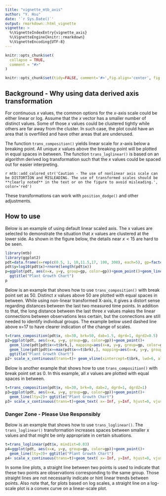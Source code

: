 ---
title: "vignette_mtb_axis"
author: "Y. Hsu"
date: '`r Sys.Date()`'
output: rmarkdown::html_vignette
vignette: >
  %\VignetteIndexEntry{vignette_axis}
  %\VignetteEngine{knitr::rmarkdown}
  %\VignetteEncoding{UTF-8}
---

```{r, include = FALSE}
knitr::opts_chunk$set(
  collapse = TRUE,
  comment = "#>"
)
```

```{r setup, echo=FALSE, message=FALSE}
knitr::opts_chunk$set(tidy=FALSE, comment='#>',fig.align='center', fig.width = 7)
```

## Background - Why using data derived axis transformation

For continuous $x$ values, the common options for the $x$-axis scale could be either linear or log.  Assume that the $x$ vector has a smaller number of distinct values. Some of those $x$ values could be clustered tightly while others are far away from the cluster. In such case, the plot could have an area that is overfilled and have other areas that are underused. 

The function `trans_composition()` yields linear scale for $x$-axis below a breaking point. All unique $x$ values above the breaking point will be plotted in equal spaces in between. The function `trans_loglinear()` is based on an algorithm derived log transformation such that the $x$ values could be spaced out for easier interpreting.

`r mtb::add_colored_str('Caution - The use of nonlinear axis scale can be DISTORTION and MISLEADING. The use of transformed scales should be **clearly noted** in the text or on the figure to avoid misleading.', color='red')`

These transformations can work with `position_dodge()` and other adjustments.

## How to use

Below is an example of using default linear scaled axis. The x values are selected to demonstrate the situation that $x$ values are clustered at the lower side. As shown in the figure below, the details near $x<15$ are hard to be seen.


```{r}
library(mtb)
library(ggplot2)
pdt=data.frame(x=rep(c(0.5, 1, 10,11.5,17, 100, 300), each=5), gp=factor(rep(seq(1,5),7)))
pdt$y=log10(pdt$x)+rnorm(length(pdt$x))
p=ggplot(pdt, aes(x=x, y=y, group=gp, color=gp))+geom_point()+geom_line()+
  ggtitle("Plant Growth Chart")
p
```

Below is an example that shows how to use `trans_composition()` with break point set as 50. 
Distinct $x$ values above 50 are plotted with equal spaces in between. 
While using non-linear transformed X-axis, it gives a distort sense regarding distances between the last two measured time points. In addition to that, the long distance between the last three $x$ values makes the linear connections between observations less certain, but the connections are still needed to identify individual groups. 
The example below used dashed line above x=17 to have clearer indication of the change of scales. 

```{r}
t=trans_composition(pdt$x, nb=30, brk=50, dab=1.5, dgrd=1, dgrd2=0.5) 
p2=ggplot(pdt, aes(x=x, y=y, group=gp, color=gp))+geom_point()+
  geom_line(pdt[pdt$x<=t$brk,], mapping=aes(x=x, y=y, group=gp, color=gp))+
  geom_line(pdt[pdt$x>=max(pdt$x<=t$brk),], mapping=aes(x=x, y=y, group=gp, color=gp), lty=2)+
  ggtitle("Plant Growth Chart")
p2+ scale_x_continuous(trans=t)+ geom_vline(xintercept=t$brk, lwd=6, alpha=0.7, color='lightgray')+ geom_text( x=-Inf, y=Inf, hjust=0, vjust=1, label='Caution: X-axis scale is not linear above 17', color='darkred')
```

Below is another example that shows how to use `trans_composition()` with break point set as 0. 
In this example, all $x$ values are plotted with equal spaces in between.

```{r}
t=trans_composition(pdt$x, nb=30, brk=0, dab=2, dgrd=1, dgrd2=1) 
p3=ggplot(pdt, aes(x=x, y=y, group=gp, color=gp))+geom_point()+
  geom_line(lty=2)+ ggtitle("Plant Growth Chart")
p3+ scale_x_continuous(trans=t)+geom_text( x=-Inf, y=Inf, hjust=0, vjust=1, label='Caution: X-axis scale is not linear', color='darkred')

```

### Danger Zone - Please Use Responsibly

Below is an example that shows how to use `trans_loglinear()`.
The `trans_loglinear()` transformation increases spaces between smaller x values and that might be only appropriate in certain situations.

```{r}
t=trans_loglinear(pdt$x, mindist=0.03) 
p4=ggplot(pdt, aes(x=x, y=y, group=gp, color=gp))+geom_point()+
  geom_line(lty=3)+ ggtitle("Plant Growth Chart")
p4+ scale_x_continuous(trans=t)+geom_text( x=-Inf, y=Inf, hjust=0, vjust=1, label='Caution: X-axis scale is not linear', color='red')
```

In some line plots, a straight line between two points is used to indicate that these two points are observations corresponding to the same group. Those straight lines are not necessarily indicate or hint linear trends between points. Also note that, for plots based on log scales, a straight line on a log-scale plot is a convex curve on a linear-scale plot.  








